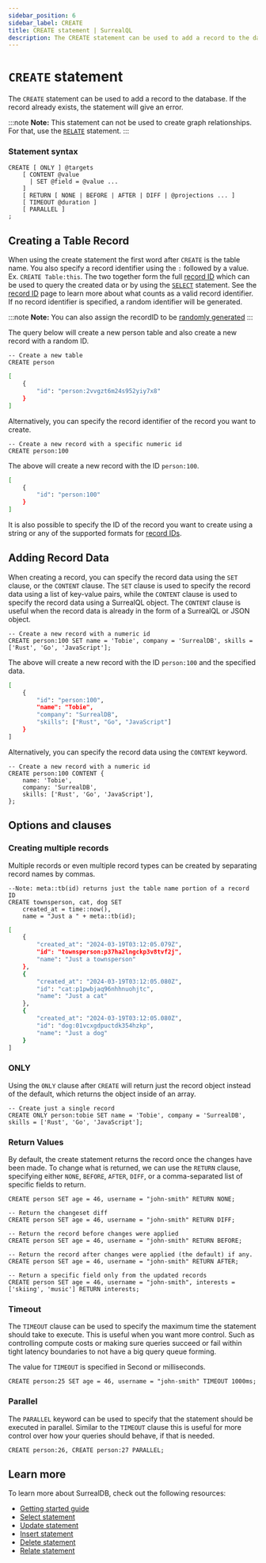 ```yaml
---
sidebar_position: 6
sidebar_label: CREATE
title: CREATE statement | SurrealQL
description: The CREATE statement can be used to add a record to the database. If the record already exists, the statement will give an error.
---
```


# `CREATE` statement

The `CREATE` statement can be used to add a record to the database. If the record already exists, the statement will give an error.

:::note
__Note:__ This statement can not be used to create graph relationships. For that, use the [`RELATE`](/docs/surrealdb/surrealql/statements/relate) statement.
:::

### Statement syntax

```surql title="SurrealQL Syntax"
CREATE [ ONLY ] @targets
	[ CONTENT @value
	  | SET @field = @value ...
	]
	[ RETURN [ NONE | BEFORE | AFTER | DIFF | @projections ... ]
	[ TIMEOUT @duration ]
	[ PARALLEL ]
;
```

## Creating a Table Record

When using the create statement the first word after `CREATE` is the table name. You also specify a record identifier using the `:` followed by a value. Ex. `CREATE Table:this`. The two together form the full [record ID](/docs/surrealdb/surrealql/datamodel/ids) which can be used to query the created data or by using the [`SELECT`](/docs/surrealdb/surrealql/statements/select) statement. See the [record ID](/docs/surrealdb/surrealql/datamodel/ids) page to learn more about what counts as a valid record identifier.  If no record identifier is specified, a random identifier will be generated.

:::note
__Note:__ You can also assign the recordID to be [randomly generated](/docs/surrealdb/surrealql/datamodel/ids#generating-record-ids) 
:::

The query below will create a new person table and also create a new record with a random ID.

```surql
-- Create a new table
CREATE person
```

```bash title="Response"
[
    {
        "id": "person:2vvgzt6m24s952yiy7x8"
    }
]
```

Alternatively, you can specify the record identifier of the record you want to create.

```surql
-- Create a new record with a specific numeric id
CREATE person:100
```

The above will create a new record with the ID `person:100`.

```bash title="Response"
[
	{
		"id": "person:100"
	}
]
```

It is also possible to specify the ID of the record you want to create using a string or any of the supported formats for [record IDs](/docs/surrealdb/surrealql/datamodel/ids).



## Adding Record Data

When creating a record, you can specify the record data using the `SET` clause, or the `CONTENT` clause. The `SET` clause is used to specify the record data using a list of key-value pairs, while the `CONTENT` clause is used to specify the record data using a SurrealQL object. The `CONTENT` clause is useful when the record data is already in the form of a SurrealQL or JSON object.

```surql
-- Create a new record with a numeric id
CREATE person:100 SET name = 'Tobie', company = 'SurrealDB', skills = ['Rust', 'Go', 'JavaScript'];
```

The above will create a new record with the ID `person:100` and the specified data.

```bash title="Response"
[
	{
		"id": "person:100",
		"name": "Tobie",
		"company": "SurrealDB",
		"skills": ["Rust", "Go", "JavaScript"]
	}
]
```

Alternatively, you can specify the record data using the `CONTENT` keyword.

```surql
-- Create a new record with a numeric id
CREATE person:100 CONTENT {
	name: 'Tobie',
	company: 'SurrealDB',
	skills: ['Rust', 'Go', 'JavaScript'],
};
```

## Options and clauses

### Creating multiple records

Multiple records or even multiple record types can be created by separating record names by commas.

```surql
--Note: meta::tb(id) returns just the table name portion of a record ID
CREATE townsperson, cat, dog SET
    created_at = time::now(),
    name = "Just a " + meta::tb(id);
```

```bash title="Output"
[
    {
        "created_at": "2024-03-19T03:12:05.079Z",
        "id": "townsperson:p37ha2lngckp3v8tvf2j",
        "name": "Just a townsperson"
    },
    {
        "created_at": "2024-03-19T03:12:05.080Z",
        "id": "cat:p1pwbjaq96nhhnuohjtc",
        "name": "Just a cat"
    },
    {
        "created_at": "2024-03-19T03:12:05.080Z",
        "id": "dog:01vcxgdpuctdk354hzkp",
        "name": "Just a dog"
    }
]
```

### ONLY

Using the `ONLY` clause after `CREATE` will return just the record object instead of the default, which returns the object inside of an array.

```surql
-- Create just a single record
CREATE ONLY person:tobie SET name = 'Tobie', company = 'SurrealDB', skills = ['Rust', 'Go', 'JavaScript'];
```

### Return Values

By default, the create statement returns the record once the changes have been made. To change what is returned, we can use the `RETURN` clause, specifying either `NONE`, `BEFORE`, `AFTER`, `DIFF`, or a comma-separated list of specific fields to return.

```surql
CREATE person SET age = 46, username = "john-smith" RETURN NONE;
```

```surql
-- Return the changeset diff
CREATE person SET age = 46, username = "john-smith" RETURN DIFF;
```

```surql
-- Return the record before changes were applied
CREATE person SET age = 46, username = "john-smith" RETURN BEFORE;
```

```surql
-- Return the record after changes were applied (the default) if any.
CREATE person SET age = 46, username = "john-smith" RETURN AFTER;
```

```surql
-- Return a specific field only from the updated records
CREATE person SET age = 46, username = "john-smith", interests = ['skiing', 'music'] RETURN interests;
```

### Timeout

The `TIMEOUT` clause can be used to specify the maximum time the statement should take to execute. This is useful when you want more control. Such as controlling compute costs or making sure queries succeed or fail within tight latency boundaries to not have a big query queue forming.

The value for `TIMEOUT` is specified in Second or milliseconds.

```surql
CREATE person:25 SET age = 46, username = "john-smith" TIMEOUT 1000ms;
```

### Parallel

The `PARALLEL` keyword can be used to specify that the statement should be executed in parallel. Similar to the `TIMEOUT` clause this is useful for more control over how your queries should behave, if that is needed.

```surql
CREATE person:26, CREATE person:27 PARALLEL; 
```

## Learn more 

To learn more about SurrealDB, check out the following resources: 
- [Getting started guide](/docs/surrealdb/introduction/start)
- [Select statement](/docs/surrealdb/surrealql/statements/select)
- [Update statement](/docs/surrealdb/surrealql/statements/update)
- [Insert statement](/docs/surrealdb/surrealql/statements/insert)
- [Delete statement](/docs/surrealdb/surrealql/statements/delete)
- [Relate statement](/docs/surrealdb/surrealql/statements/relate)

